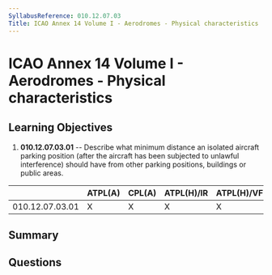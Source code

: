```yaml
---
SyllabusReference: 010.12.07.03
Title: ICAO Annex 14 Volume I - Aerodromes - Physical characteristics
---
```


# ICAO Annex 14 Volume I - Aerodromes - Physical characteristics

## Learning Objectives

1. **010.12.07.03.01** -- Describe what minimum distance an isolated aircraft
   parking position (after the aircraft has been subjected to unlawful
   interference) should have from other parking positions, buildings or public
   areas.

|                 | ATPL(A) | CPL(A) | ATPL(H)/IR | ATPL(H)/VFR | CPL(H) | IR  | CBIR(A) |
| --------------- | ------- | ------ | ---------- | ----------- | ------ | --- | ------- |
| 010.12.07.03.01 | X       | X      | X          | X           | X      |     |         |

## Summary

## Questions

